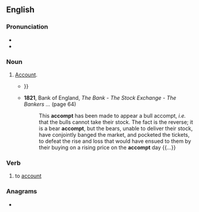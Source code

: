==English==

===Pronunciation===
* {{IPA|en|/əˈkɒmpt/}}
* {{audio|en|LL-Q1860 (eng)-Vealhurl-accompt.wav|Audio (Southern England)}}

===Noun===
{{en-noun}}

# {{lb|en|archaic}} [[account#Noun|Account]].
#* {{quote-book|en|chapter=Method of Balancing Accounts at the Year’s End|title=Kearsley’s Gentleman and Tradesman’s Pocket Ledger, for the Year 1778: [...]|location=London|publisher=Printed for G. Kearsley,{{nb...|at No. 46, in Fleet-street, and sold by all the booksellers in town and country.}}|year=1778|page=184|pageurl=https://books.google.com/books?id=-nVwqfPJwqQC&pg=PA184|oclc=828585776|passage=You muſt make an '''accompt''' of balance on the next void leaf or folio of your ledger to your other '''accompts'''; but after ſo done, do not venture to draw out the '''accompt''' of balance in the ſaid folio, till you have made it exact on a ſheet of paper, ruled and titled for that purpoſe, becauſe of miſtakes or errors that may occur or happen in the courſe of ballancing your ledger; {{...}}}}
#* '''1821''', Bank of England, ''The Bank - The Stock Exchange - The Bankers ...'' (page 64)
#*: This '''accompt''' has been made to appear a bull accompt, ''i.e.'' that the bulls cannot take their stock. The fact is the reverse; it is a bear '''accompt''', but the bears, unable to deliver their stock, have conjointly banged the market, and pocketed the tickets, to defeat the rise and loss that would have ensued to them by their buying on a rising price on the '''accompt''' day {{...}}

===Verb===
{{en-verb}}

# {{lb|en|archaic}} to [[account]]

===Anagrams===
* {{anagrams|en|a=accmopt|compact|σ-compact}}